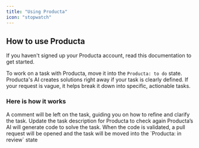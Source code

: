 ```yaml
---
title: "Using Producta"
icon: "stopwatch"
---
```


## How to use Producta

<Tip>
  If you haven't signed up your Producta account, read this documentation to get started.
</Tip>



To work on a task with Producta, move it into the `Producta: to do` state. Producta's AI creates solutions right away if your task is clearly defined. If your request is vague, it helps break it down into specific, actionable tasks.



### Here is how it works

<Accordion title="If the task needs refinement:" defaultOpen={false}>
  A comment will be left on the task, guiding you on how to refine and clarify the task. Update the task description for Producta to check again
</Accordion>

<Accordion title="New Accordion" defaultOpen={true}>
  Producta’s AI will generate code to solve the task. When the code is validated, a pull request will be opened and the task will be moved into the `Producta: in review` state
</Accordion>





###